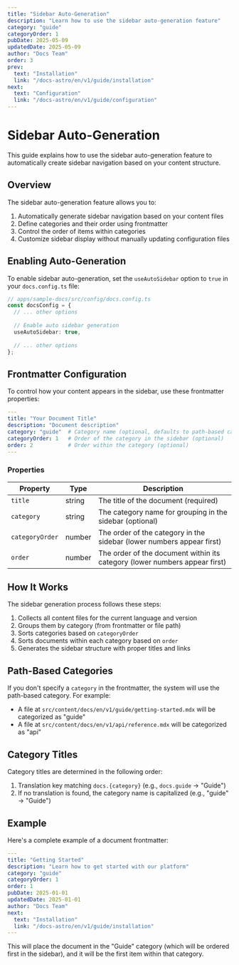 ```yaml
---
title: "Sidebar Auto-Generation"
description: "Learn how to use the sidebar auto-generation feature"
category: "guide"
categoryOrder: 1
pubDate: 2025-05-09
updatedDate: 2025-05-09
author: "Docs Team"
order: 3
prev:
  text: "Installation"
  link: "/docs-astro/en/v1/guide/installation"
next:
  text: "Configuration"
  link: "/docs-astro/en/v1/guide/configuration"
---
```


# Sidebar Auto-Generation

This guide explains how to use the sidebar auto-generation feature to automatically create sidebar navigation based on your content structure.

## Overview

The sidebar auto-generation feature allows you to:

1. Automatically generate sidebar navigation based on your content files
2. Define categories and their order using frontmatter
3. Control the order of items within categories
4. Customize sidebar display without manually updating configuration files

## Enabling Auto-Generation

To enable sidebar auto-generation, set the `useAutoSidebar` option to `true` in your `docs.config.ts` file:

```typescript
// apps/sample-docs/src/config/docs.config.ts
const docsConfig = {
  // ... other options
  
  // Enable auto sidebar generation
  useAutoSidebar: true,
  
  // ... other options
};
```

## Frontmatter Configuration

To control how your content appears in the sidebar, use these frontmatter properties:

```yaml
---
title: "Your Document Title"
description: "Document description"
category: "guide"  # Category name (optional, defaults to path-based category)
categoryOrder: 1   # Order of the category in the sidebar (optional)
order: 2           # Order within the category (optional)
---
```

### Properties

| Property | Type | Description |
|----------|------|-------------|
| `title` | string | The title of the document (required) |
| `category` | string | The category name for grouping in the sidebar (optional) |
| `categoryOrder` | number | The order of the category in the sidebar (lower numbers appear first) |
| `order` | number | The order of the document within its category (lower numbers appear first) |

## How It Works

The sidebar generation process follows these steps:

1. Collects all content files for the current language and version
2. Groups them by category (from frontmatter or file path)
3. Sorts categories based on `categoryOrder`
4. Sorts documents within each category based on `order`
5. Generates the sidebar structure with proper titles and links

## Path-Based Categories

If you don't specify a `category` in the frontmatter, the system will use the path-based category. For example:

- A file at `src/content/docs/en/v1/guide/getting-started.mdx` will be categorized as "guide"
- A file at `src/content/docs/en/v1/api/reference.mdx` will be categorized as "api"

## Category Titles

Category titles are determined in the following order:

1. Translation key matching `docs.{category}` (e.g., `docs.guide` → "Guide")
2. If no translation is found, the category name is capitalized (e.g., "guide" → "Guide")

## Example

Here's a complete example of a document frontmatter:

```yaml
---
title: "Getting Started"
description: "Learn how to get started with our platform"
category: "guide"
categoryOrder: 1
order: 1
pubDate: 2025-01-01
updatedDate: 2025-01-01
author: "Docs Team"
next:
  text: "Installation"
  link: "/docs-astro/en/v1/guide/installation"
---
```

This will place the document in the "Guide" category (which will be ordered first in the sidebar), and it will be the first item within that category.
